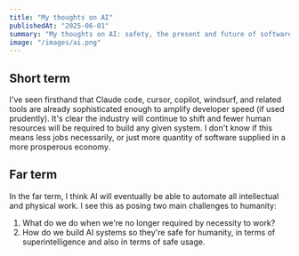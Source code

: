 ```yaml
---
title: "My thoughts on AI"
publishedAt: "2025-06-01"
summary: "My thoughts on AI: safety, the present and future of software engineering, and more. Reflections on artificial intelligence, its impact on software development, safety considerations, and what the future holds for our field."
image: "/images/ai.png"
---
```


## Short term
I've seen firsthand that Claude code, cursor, copilot, windsurf, and related tools are already sophisticated enough
to amplify developer speed (if used prudently). It's clear the industry will continue to shift and fewer human resources will
be required to build any given system. I don't know if this means less jobs necessarily, or just more quantity of software supplied in a more 
prosperous economy.

## Far term
In the far term, I think AI will eventually be able to automate all intellectual and physical work. I see this as posing
two main challenges to humanity:
1. What do we do when we're no longer required by necessity to work?
2. How do we build AI systems so they're safe for humanity, in terms of superintelligence and also in terms of safe usage.